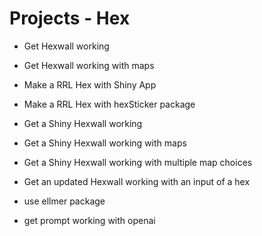 # Projects - Hex


- Get Hexwall working
- Get Hexwall working with maps
- Make a RRL Hex with Shiny App
- Make a RRL Hex with hexSticker package
- Get a Shiny Hexwall working
- Get a Shiny Hexwall working with maps
- Get a Shiny Hexwall working with multiple map choices
- Get an updated Hexwall working with an input of a hex

- use ellmer package
- get prompt working with openai

